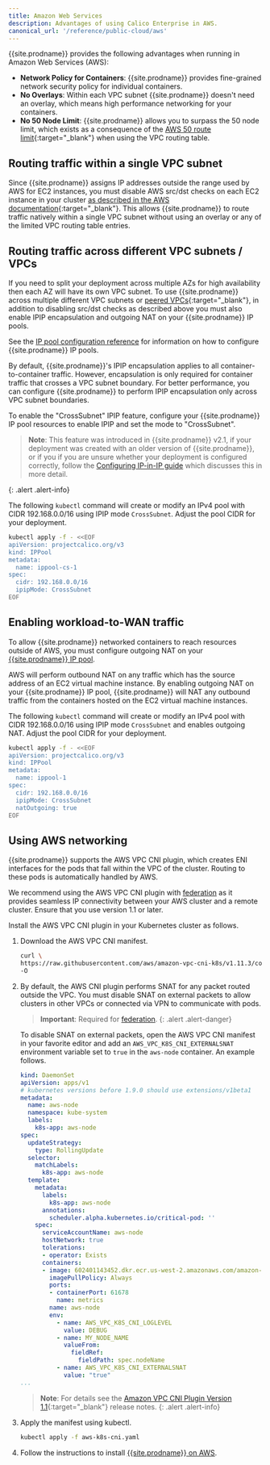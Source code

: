 ```yaml
---
title: Amazon Web Services
description: Advantages of using Calico Enterprise in AWS.
canonical_url: '/reference/public-cloud/aws'
---
```


{{site.prodname}} provides the following advantages when running in Amazon Web Services (AWS):

- **Network Policy for Containers**: {{site.prodname}} provides fine-grained network security policy for individual containers.
- **No Overlays**: Within each VPC subnet {{site.prodname}} doesn't need an overlay, which means high performance networking for your containers.
- **No 50 Node Limit**: {{site.prodname}} allows you to surpass the 50 node limit, which exists as a consequence of the [AWS 50 route limit](http://docs.aws.amazon.com/AmazonVPC/latest/UserGuide/VPC_Appendix_Limits.html#vpc-limits-route-tables){:target="_blank"} when using the VPC routing table.

## Routing traffic within a single VPC subnet

Since {{site.prodname}} assigns IP addresses outside the range used by AWS for EC2 instances, you must disable AWS src/dst
checks on each EC2 instance in your cluster
[as described in the AWS documentation](http://docs.aws.amazon.com/AmazonVPC/latest/UserGuide/VPC_NAT_Instance.html#EIP_Disable_SrcDestCheck){:target="_blank"}.  This
allows {{site.prodname}} to route traffic natively within a single VPC subnet without using an overlay or any of the limited VPC routing table entries.

## Routing traffic across different VPC subnets / VPCs

If you need to split your deployment across multiple AZs for high availability then each AZ will have its own VPC subnet.  To
use {{site.prodname}} across multiple different VPC subnets or [peered VPCs](http://docs.aws.amazon.com/AmazonVPC/latest/UserGuide/vpc-peering.html){:target="_blank"},
in addition to disabling src/dst checks as described above you must also enable IPIP encapsulation and outgoing NAT
on your {{site.prodname}} IP pools.

See the [IP pool configuration reference]({{site.baseurl}}/reference/resources/ippool)
for information on how to configure {{site.prodname}} IP pools.

By default, {{site.prodname}}'s IPIP encapsulation applies to all container-to-container traffic.  However,
encapsulation is only required for container traffic that crosses a VPC subnet boundary.  For better
performance, you can configure {{site.prodname}} to perform IPIP encapsulation only across VPC subnet boundaries.

To enable the "CrossSubnet" IPIP feature, configure your {{site.prodname}} IP pool resources
to enable IPIP and set the mode to "CrossSubnet".

> **Note**: This feature was introduced in {{site.prodname}} v2.1, if your deployment was created with
> an older version of {{site.prodname}}, or if you if you are unsure whether your deployment
> is configured correctly, follow the [Configuring IP-in-IP guide]({{site.baseurl}}/networking/vxlan-ipip)
> which discusses this in more detail.
>
{: .alert .alert-info}

The following `kubectl` command will create or modify an IPv4 pool with
CIDR 192.168.0.0/16 using IPIP mode `CrossSubnet`. Adjust the pool CIDR for your deployment.

```bash
kubectl apply -f - <<EOF
apiVersion: projectcalico.org/v3
kind: IPPool
metadata:
  name: ippool-cs-1
spec:
  cidr: 192.168.0.0/16
  ipipMode: CrossSubnet
EOF
```

## Enabling workload-to-WAN traffic

To allow {{site.prodname}} networked containers to reach resources outside of AWS,
you must configure outgoing NAT on your [{{site.prodname}} IP pool]({{site.baseurl}}/reference/resources/ippool).

AWS will perform outbound NAT on any traffic which has the source address of an EC2 virtual
machine instance.  By enabling outgoing NAT on your {{site.prodname}} IP pool, {{site.prodname}} will
NAT any outbound traffic from the containers hosted on the EC2 virtual machine instances.

The following `kubectl` command will create or modify an IPv4 pool with
CIDR 192.168.0.0/16 using IPIP mode `CrossSubnet` and enables outgoing NAT.
Adjust the pool CIDR for your deployment.

```bash
kubectl apply -f - <<EOF
apiVersion: projectcalico.org/v3
kind: IPPool
metadata:
  name: ippool-1
spec:
  cidr: 192.168.0.0/16
  ipipMode: CrossSubnet
  natOutgoing: true
EOF
```

## Using AWS networking

{{site.prodname}} supports the AWS VPC CNI plugin, which creates ENI interfaces for the pods that fall within the VPC of
the cluster. Routing to these pods is automatically handled by AWS.

We recommend using the AWS VPC CNI plugin with [federation]({{site.baseurl}}/multicluster/federation/overview) as it provides seamless IP connectivity
between your AWS cluster and a remote cluster. Ensure that you use version 1.1 or later.

Install the AWS VPC CNI plugin in your Kubernetes cluster as follows.

1. Download the AWS VPC CNI manifest.

   ```bash
   curl \
   https://raw.githubusercontent.com/aws/amazon-vpc-cni-k8s/v1.11.3/config/master/aws-k8s-cni.yaml \
   -O
   ```

1. By default, the AWS CNI plugin performs SNAT for any packet routed outside the VPC. You must disable SNAT
   on external packets to allow clusters in other VPCs or connected via VPN to communicate with pods.

   > **Important**: Required for [federation]({{site.baseurl}}/multicluster/federation/overview).
   {: .alert .alert-danger}

   To disable SNAT on external packets, open the AWS VPC CNI manifest in your favorite editor
   and add an `AWS_VPC_K8S_CNI_EXTERNALSNAT` environment variable set to `true` in the `aws-node` container.
   An example follows.

   ```yaml
   kind: DaemonSet
   apiVersion: apps/v1
   # kubernetes versions before 1.9.0 should use extensions/v1beta1
   metadata:
     name: aws-node
     namespace: kube-system
     labels:
       k8s-app: aws-node
   spec:
     updateStrategy:
       type: RollingUpdate
     selector:
       matchLabels:
         k8s-app: aws-node
     template:
       metadata:
         labels:
           k8s-app: aws-node
         annotations:
           scheduler.alpha.kubernetes.io/critical-pod: ''
       spec:
         serviceAccountName: aws-node
         hostNetwork: true
         tolerations:
         - operator: Exists
         containers:
         - image: 602401143452.dkr.ecr.us-west-2.amazonaws.com/amazon-k8s-cni:v1.3.4
           imagePullPolicy: Always
           ports:
           - containerPort: 61678
             name: metrics
           name: aws-node
           env:
             - name: AWS_VPC_K8S_CNI_LOGLEVEL
               value: DEBUG
             - name: MY_NODE_NAME
               valueFrom:
                 fieldRef:
                   fieldPath: spec.nodeName
             - name: AWS_VPC_K8S_CNI_EXTERNALSNAT
               value: "true"
   ...
   ```

   > **Note**: For details see the
   > [Amazon VPC CNI Plugin Version 1.1](https://aws.amazon.com/blogs/opensource/vpc-cni-plugin-v1-1-available){:target="_blank"}
   > release notes.
   {: .alert .alert-info}

1. Apply the manifest using kubectl.

   ```bash
   kubectl apply -f aws-k8s-cni.yaml
   ```

1. Follow the instructions to install [{{site.prodname}} on AWS]({{site.baseurl}}/getting-started/kubernetes/aws).
